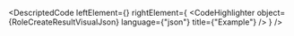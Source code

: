 
<DescriptedCode
  leftElement={<RoleCreateResultDesc />}
  rightElement={
    <CodeHighlighter
      object={RoleCreateResultVisualJson}
      language={"json"}
      title={"Example"}
    />
  }
/>
